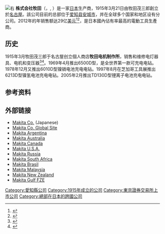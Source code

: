 {{Infobox_Company 
| company_name      = 牧田株式會社<br>{{lang|ja|株式会社マキタ}}
| company_name_en   = Makita Corporation
| company_logo      = [[File:Makita_Logo.svg|center]]
| image             =
| image_caption     = 牧田位於愛知縣安城市的總部
| company_type      = [[上市公司|上市公司]]
| traded_as         = {{tyo|6586}}<br>{{nse|6586}}<br>{{nasdaq|MKTAY}}
| foundation        = 1938年12月10日（創業：1915年3月21日）
| location          = {{JPN}}[[愛知縣|愛知縣]][[安城市_(日本)|安城市]]<br>住吉町3丁目11番8號
| zip_code          = [[〒|〒]]446-8502
| telephone_no      = +81-566-98-1711
| key_people        = 社長：堀司郎<br>董事會長：後藤昌彥
| industry          = 工具機械製造
| num_employees     = 14,784名（2016年3月31日）
| products          = 電動工具、木工機械、氣動工具、家庭及園藝用機械
| net_income        = {{profit}} 646億7千6百萬[[日圓|日圓]]（2016年3月）
| revenue           = {{profit}} 4,236億2千3百萬[[日圓|日圓]]（2016年3月）
| capital           = 242億561萬日圓（2016年3月）
| homepage          = http://www.makita.co.jp/
}}

[[File:MakitaISD3.0.JPG|右]]
'''株式会社牧田'''（{{lang-ja|株式会社マキタ}}，{{Tyo|6586}}, {{OTC Pink|MKTAY}}）是一家[[日本|日本]]{{link-en|电动工具|Power tool}}生产商，1915年3月21日由牧田茂三郎創立於[[名古屋|名古屋]]。該公司目前的总部位于[[爱知县|爱知县]][[安城市_(日本)|安城市]]，并在全球多个国家和地区设有分公司。2012年的年销售额达29亿[[美元|美元]]<ref>{{Cite web |url=http://www.makita.co.jp/global/company/index.html |title=Company Profile |accessdate=2016-06-26 |archive-date=2010-04-08 |archive-url=https://web.archive.org/web/20100408174159/http://www.makita.co.jp/global/company/index.html |dead-url=yes }}</ref><ref>{{Cite web |url=http://www.makita.co.jp/global/company/abroad.html |title=Global Network |accessdate=2016-06-26 |archive-date=2009-11-30 |archive-url=https://web.archive.org/web/20091130003642/http://www.makita.co.jp/global/company/abroad.html |dead-url=no }}</ref>，是日本國內佔有率最高的電動工具生產商。 

== 历史 ==
1915年3月牧田茂三郎于名古屋创立個人商店'''牧田电机制作所'''，销售和维修电灯器具、电机和变压器<ref>{{Cite web|url=http://www.makita.co.nz/about/history.lsd|title=History of Makita|access-date=2016-06-26|archive-date=2021-02-06|archive-url=https://web.archive.org/web/20210206182426/https://www.makita.co.nz/about/history.lsd|dead-url=no}}</ref><ref>{{Cite web|url=http://www.makita.biz/company/history.html|title=History/Makita Corporation|access-date=2016-06-26|archive-date=2021-04-21|archive-url=https://web.archive.org/web/20210421223834/https://www.makita.biz/company/history.html|dead-url=no}}</ref>。1969年4月推出6500D型，是全世界第一款可充电电钻。1978年12月又推出6010D型镍镉电池充电电钻。1997年8月在芝加哥工具展推出6213D型镍氢电池充电电钻。2005年2月推出TD130D型锂离子电池充电电钻。

== 参考资料 ==
{{Reflist}}

== 外部链接 ==
* [http://www.makita.co.jp Makita Co.] {{Wayback|url=http://www.makita.co.jp/ |date=20210204234123 }} (Japanese)
* [http://www.makita.biz Makita Co. Global Site] {{Wayback|url=http://www.makita.biz/ |date=20210312111457 }}
* [http://www.makita.com.ar Makita Argentina] {{Wayback|url=http://www.makita.com.ar/ |date=20210122004214 }}
* [http://www.makita.com.au/ Makita Australia] {{Wayback|url=http://www.makita.com.au/ |date=20210420173620 }}
* [http://www.makita.ca/ Makita Canada] {{Wayback|url=http://www.makita.ca/ |date=20210225002804 }}
* [https://web.archive.org/web/20160622034623/http://www.makita.com/en-us/Modules/Home/ Makita U.S.A.]
* [http://www.makita.com.ru/ Makita Russia] {{Wayback|url=http://www.makita.com.ru/ |date=20150627173549 }}
* [http://www.makita.co.za/ Makita South Africa] {{Wayback|url=http://www.makita.co.za/ |date=20201203232644 }}
* [http://www.makita.com.br/ Makita Brasil] {{Wayback|url=http://www.makita.com.br/ |date=20210423130701 }}
* [http://www.makita.my/ Makita Malaysia] {{Wayback|url=http://www.makita.my/ |date=20190130010247 }}
* [http://www.makita.co.nz/ Makita New Zealand] {{Wayback|url=http://www.makita.co.nz/ |date=20210310212244 }}
* [http://www.makita.ae/ Makita Gulf FZE] {{Wayback|url=http://www.makita.ae/ |date=20201126043624 }}

{{DEFAULTSORT:Makita}}
[[Category:愛知縣公司|Category:愛知縣公司]]
[[Category:1915年成立的公司|Category:1915年成立的公司]]
[[Category:東京證券交易所上市公司|Category:東京證券交易所上市公司]]
[[Category:總部在日本的跨國公司|Category:總部在日本的跨國公司]]